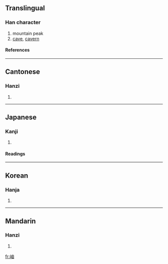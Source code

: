 {{see|峀}}

==Translingual==
===Han character===
{{Han char|rn=46|rad=山|as=05|sn=8|four=2576<sub>0</sub>|canj=山中田 (ULW)}}
# mountain peak
# [[cave]], [[cavern]]
====References====
{{Han ref|kx=0309.220|dkj=07991|dj=0609.180|hdz=10766.140|uh=5CAB|ud=23723|bh=A9A6|bd=43430}}
----
==Cantonese==
===Hanzi===
{{yue-hanzi|jyut=|y=jau6}}
# {{defn|Cantonese}}
----
==Japanese==
===Kanji===
{{ja-kanji|grade=|rs=山05}}
# {{defn|Japanese}} 
====Readings====
{{ja-readings|on=[[しゅう]] (shū), [[ゆう]] (yū)|kun=[[くき]] (kuki), [[みね]] (mine)}}
----
==Korean==
===Hanja===
{{ko-hanja|hangeul=수|rv=su|mr=su}}
# {{defn|Korean}}
----
==Mandarin==
===Hanzi===
{{cmn-hanzi|pin=[[xiù]] (xiu4)|wg=hsiu<sup>4</sup>}}
# {{defn|Mandarin}}

[[fr:岫]]